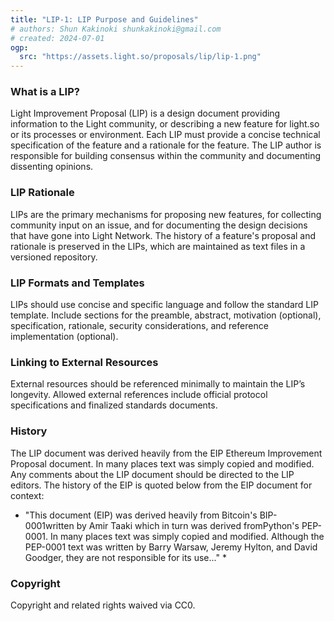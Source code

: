 ```yaml
---
title: "LIP-1: LIP Purpose and Guidelines"
# authors: Shun Kakinoki shunkakinoki@gmail.com
# created: 2024-07-01
ogp:
  src: "https://assets.light.so/proposals/lip/lip-1.png"
---
```


### What is a LIP?

Light Improvement Proposal (LIP) is a design document providing information to the Light community, or describing a new feature for light.so or its processes or environment. Each LIP must provide a concise technical specification of the feature and a rationale for the feature. The LIP author is responsible for building consensus within the community and documenting dissenting opinions.

### LIP Rationale

LIPs are the primary mechanisms for proposing new features, for collecting community input on an issue, and for documenting the design decisions that have gone into Light Network. The history of a feature's proposal and rationale is preserved in the LIPs, which are maintained as text files in a versioned repository.

### LIP Formats and Templates

LIPs should use concise and specific language and follow the standard LIP template. Include sections for the preamble, abstract, motivation (optional), specification, rationale, security considerations, and reference implementation (optional).

### Linking to External Resources

External resources should be referenced minimally to maintain the LIP’s longevity. Allowed external references include official protocol specifications and finalized standards documents.

### History

The LIP document was derived heavily from the EIP Ethereum Improvement Proposal document. In many places text was simply copied and modified. Any comments about the LIP document should be directed to the LIP editors. The history of the EIP is quoted below from the EIP document for context:

- "This document (EIP) was derived heavily from Bitcoin's BIP-0001written by Amir Taaki which in turn was derived fromPython's PEP-0001. In many places text was simply copied and modified. Although the PEP-0001 text was written by Barry Warsaw, Jeremy Hylton, and David Goodger, they are not responsible for its use..." \*

### Copyright

Copyright and related rights waived via CC0.
